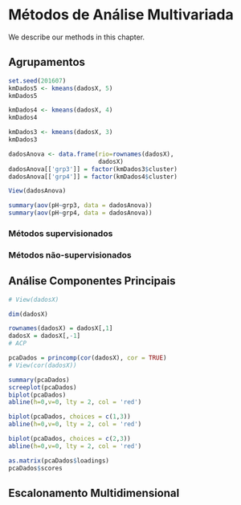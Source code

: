 # Métodos de Análise Multivariada




We describe our methods in this chapter.



## Agrupamentos

```r

set.seed(201607)
kmDados5 <- kmeans(dadosX, 5)
kmDados5

kmDados4 <- kmeans(dadosX, 4)
kmDados4

kmDados3 <- kmeans(dadosX, 3)
kmDados3

dadosAnova <- data.frame(rio=rownames(dadosX), 
                         dadosX)
dadosAnova[['grp3']] = factor(kmDados3$cluster)
dadosAnova[['grp4']] = factor(kmDados4$cluster)

View(dadosAnova)

summary(aov(pH~grp3, data = dadosAnova))
summary(aov(pH~grp4, data = dadosAnova))
```


### Métodos supervisionados

### Métodos não-supervisionados

## Análise Componentes Principais

```r

# View(dadosX)

dim(dadosX)

rownames(dadosX) = dadosX[,1]
dadosX = dadosX[,-1]
# ACP

pcaDados = princomp(cor(dadosX), cor = TRUE)
# View(cor(dadosX))

summary(pcaDados)
screeplot(pcaDados)
biplot(pcaDados)
abline(h=0,v=0, lty = 2, col = 'red')

biplot(pcaDados, choices = c(1,3))
abline(h=0,v=0, lty = 2, col = 'red')

biplot(pcaDados, choices = c(2,3))
abline(h=0,v=0, lty = 2, col = 'red')

as.matrix(pcaDados$loadings)
pcaDados$scores

```


## Escalonamento Multidimensional